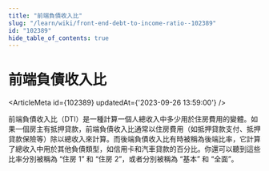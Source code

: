 ```yaml
---
title: "前端負債收入比"
slug: "/learn/wiki/front-end-debt-to-income-ratio--102389"
id: "102389"
hide_table_of_contents: true
---
```



# 前端負債收入比

<ArticleMeta id={102389} updatedAt={'2023-09-26 13:59:00'} />
<div className='border-solid border-b border-t-0 my-4 border-[var(--ifm-color-gray-300)]' />

前端負債收入比（DTI）是一種計算一個人總收入中多少用於住房費用的變體。如果一個房主有抵押貸款，前端負債收入比通常以住房費用（如抵押貸款支付、抵押貸款保險等）除以總收入來計算。而後端負債收入比有時被稱為後端比率，它計算了總收入中用於其他負債類型，如信用卡和汽車貸款的百分比。你還可以聽到這些比率分別被稱為 “住房 1” 和 “住房 2”，或者分別被稱為 “基本” 和 “全面”。
